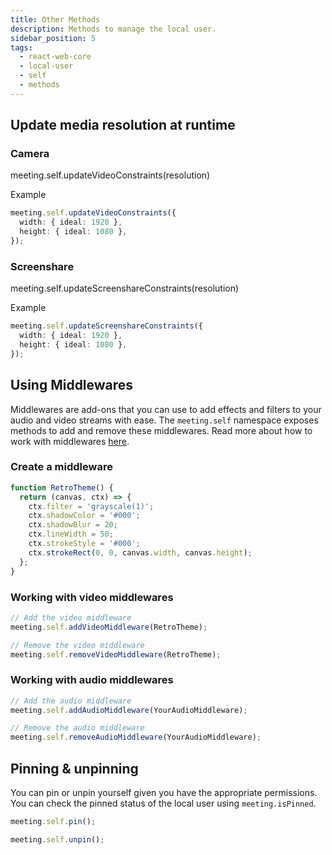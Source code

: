 ```yaml
---
title: Other Methods
description: Methods to manage the local user.
sidebar_position: 5
tags:
  - react-web-core
  - local-user
  - self
  - methods
---
```


## Update media resolution at runtime

### Camera

meeting.self.updateVideoConstraints(resolution)

Example

```ts
meeting.self.updateVideoConstraints({
  width: { ideal: 1920 },
  height: { ideal: 1080 },
});
```

### Screenshare

meeting.self.updateScreenshareConstraints(resolution)

Example

```ts
meeting.self.updateScreenshareConstraints({
  width: { ideal: 1920 },
  height: { ideal: 1080 },
});
```

## Using Middlewares

Middlewares are add-ons that you can use to add effects and filters to your
audio and video streams with ease. The `meeting.self` namespace exposes methods
to add and remove these middlewares. Read more about how to work with
middlewares [here](https://dyte.io/blog/streams-blog/).

### Create a middleware

```ts
function RetroTheme() {
  return (canvas, ctx) => {
    ctx.filter = 'grayscale(1)';
    ctx.shadowColor = '#000';
    ctx.shadowBlur = 20;
    ctx.lineWidth = 50;
    ctx.strokeStyle = '#000';
    ctx.strokeRect(0, 0, canvas.width, canvas.height);
  };
}
```

### Working with video middlewares

```ts
// Add the video middleware
meeting.self.addVideoMiddleware(RetroTheme);

// Remove the video middleware
meeting.self.removeVideoMiddleware(RetroTheme);
```

### Working with audio middlewares

```ts
// Add the audio middleware
meeting.self.addAudioMiddleware(YourAudioMiddleware);

// Remove the audio middleware
meeting.self.removeAudioMiddleware(YourAudioMiddleware);
```

## Pinning & unpinning

You can pin or unpin yourself given you have the appropriate permissions. You
can check the pinned status of the local user using `meeting.isPinned`.

```ts
meeting.self.pin();
```

```ts
meeting.self.unpin();
```

<head>
  <title>React Web Core Other Methods</title>
</head>
